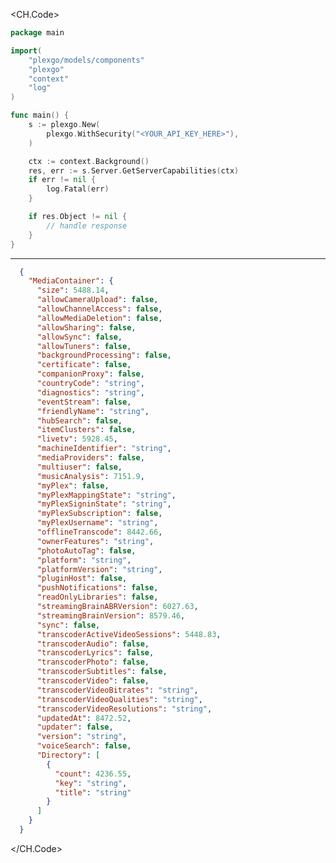 
<CH.Code>
```go GetServerCapabilities.go
package main

import(
	"plexgo/models/components"
	"plexgo"
	"context"
	"log"
)

func main() {
    s := plexgo.New(
        plexgo.WithSecurity("<YOUR_API_KEY_HERE>"),
    )

    ctx := context.Background()
    res, err := s.Server.GetServerCapabilities(ctx)
    if err != nil {
        log.Fatal(err)
    }

    if res.Object != nil {
        // handle response
    }
}
```
---

```json Example Response
  {
    "MediaContainer": {
      "size": 5488.14,
      "allowCameraUpload": false,
      "allowChannelAccess": false,
      "allowMediaDeletion": false,
      "allowSharing": false,
      "allowSync": false,
      "allowTuners": false,
      "backgroundProcessing": false,
      "certificate": false,
      "companionProxy": false,
      "countryCode": "string",
      "diagnostics": "string",
      "eventStream": false,
      "friendlyName": "string",
      "hubSearch": false,
      "itemClusters": false,
      "livetv": 5928.45,
      "machineIdentifier": "string",
      "mediaProviders": false,
      "multiuser": false,
      "musicAnalysis": 7151.9,
      "myPlex": false,
      "myPlexMappingState": "string",
      "myPlexSigninState": "string",
      "myPlexSubscription": false,
      "myPlexUsername": "string",
      "offlineTranscode": 8442.66,
      "ownerFeatures": "string",
      "photoAutoTag": false,
      "platform": "string",
      "platformVersion": "string",
      "pluginHost": false,
      "pushNotifications": false,
      "readOnlyLibraries": false,
      "streamingBrainABRVersion": 6027.63,
      "streamingBrainVersion": 8579.46,
      "sync": false,
      "transcoderActiveVideoSessions": 5448.83,
      "transcoderAudio": false,
      "transcoderLyrics": false,
      "transcoderPhoto": false,
      "transcoderSubtitles": false,
      "transcoderVideo": false,
      "transcoderVideoBitrates": "string",
      "transcoderVideoQualities": "string",
      "transcoderVideoResolutions": "string",
      "updatedAt": 8472.52,
      "updater": false,
      "version": "string",
      "voiceSearch": false,
      "Directory": [
        {
          "count": 4236.55,
          "key": "string",
          "title": "string"
        }
      ]
    }
  }
```
</CH.Code>
